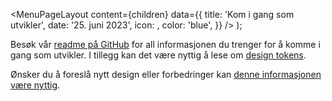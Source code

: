 

<Meta
  title='Kom i gang som utvikler'
  description='All informasjonen du trenger for å komme i gang som utvikler.'
/>

  <MenuPageLayout
    content={children}
    data={{
      title: 'Kom i gang som utvikler',
      date: '25. juni 2023',
      icon: <CodeIcon />,
      color: 'blue',
    }}
  />
);

Besøk vår [readme på GitHub](https://github.com/digdir/designsystemet#table-of-contents) for all informasjonen du trenger for å komme i gang som utvikler. I tillegg kan det være nyttig å lese om [design tokens](/grunnleggende/designelementer/design-tokens).

Ønsker du å foreslå nytt design eller forbedringer kan [denne informasjonen være nyttig](/grunnleggende/for-designere/bidra-i-figma#ny-komponent).
